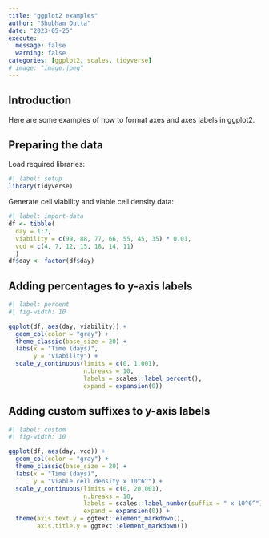 ---
title: "ggplot2 examples"
author: "Shubham Dutta"
date: "2023-05-25"
execute:
  message: false
  warning: false
categories: [ggplot2, scales, tidyverse]
# image: "image.jpeg"
---

## Introduction

Here are some examples of how to format axes and axes labels in ggplot2.

## Preparing the data

Load required libraries:

```{r}
#| label: setup
library(tidyverse)
```

Generate cell viability and viable cell density data:

```{r import-biacore-data}
#| label: import-data
df <- tibble(
  day = 1:7,
  viability = c(99, 88, 77, 66, 55, 45, 35) * 0.01,
  vcd = c(4, 7, 12, 15, 18, 14, 11)
  )
df$day <- factor(df$day)
```

## Adding percentages to y-axis labels

```{r}
#| label: percent
#| fig-width: 10

ggplot(df, aes(day, viability)) +
  geom_col(color = "gray") +
  theme_classic(base_size = 20) +
  labs(x = "Time (days)",
       y = "Viability") +
  scale_y_continuous(limits = c(0, 1.001), 
                     n.breaks = 10, 
                     labels = scales::label_percent(), 
                     expand = expansion(0))

```

## Adding custom suffixes to y-axis labels

```{r custom}
#| label: custom
#| fig-width: 10

ggplot(df, aes(day, vcd)) +
  geom_col(color = "gray") +
  theme_classic(base_size = 20) +
  labs(x = "Time (days)",
       y = "Viable cell density x 10^6^") +
  scale_y_continuous(limits = c(0, 20.001), 
                     n.breaks = 10, 
                     labels = scales::label_number(suffix = " x 10^6^"), 
                     expand = expansion(0)) +
  theme(axis.text.y = ggtext::element_markdown(),
        axis.title.y = ggtext::element_markdown())

```
